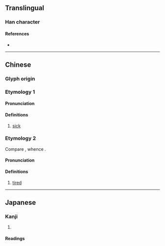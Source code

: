{{character info}}
==Translingual==

===Han character===
{{Han char|rn=104|rad=疒|as=02|sn=7|four=|canj=KNHS|ids=⿸疒乃}}

====References====
* {{Han ref|kx=0769.020|dkj=22017|dj=1179.050|hdz=42659.140|uh=7593|ud=30099}}

----

==Chinese==

===Glyph origin===
{{Han etym}}

===Etymology 1===
{{zh-forms}}

====Pronunciation====
{{zh-pron
|m=nǎi
|c=naai4
|mc=y
|oc=y
|cat=
}}

====Definitions====
{{zh-hanzi}}

# {{lb|zh|obsolete}} [[sick]]

===Etymology 2===
{{zh-forms|alt=𤵜}}
Compare {{inh|th|tai-pro|*ʰnɯəjᴮ||[[tired]]; [[exhausted]]}}, whence {{cog|za|naiq}}.

====Pronunciation====
{{zh-pron
|c=naai3
|c-t=nai1
|cat=a
}}

====Definitions====
{{zh-hanzi}}

# {{lb|zh|Cantonese}} [[tired]]

----

==Japanese==

===Kanji===
{{ja-kanji|grade=|rs=疒02}}

# {{rfdef|ja|sort=疒02}}

====Readings====
{{ja-readings
|on=ざい, ない, だい, ね, きゅう<きう
|kun=やむ, やまい, ほつす
|nanori=
}}